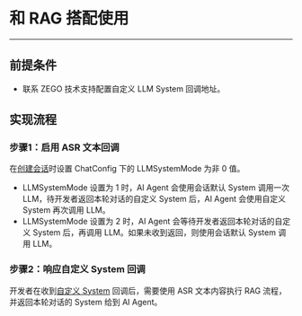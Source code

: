 # 和 RAG 搭配使用

---

## 前提条件
- 联系 ZEGO 技术支持配置自定义 LLM System 回调地址。

## 实现流程
### 步骤1：启用 ASR 文本回调
在[创建会话](./../Server%20API/Conversation/Create%20Conversation.mdx)时设置 ChatConfig 下的 LLMSystemMode 为非 0 值。
- LLMSystemMode 设置为 1 时，AI Agent 会使用会话默认 System 调用一次 LLM，待开发者返回本轮对话的自定义 System 后，AI Agent 会使用自定义 System 再次调用 LLM。
- LLMSystemMode 设置为 2 时，AI Agent 会等待开发者返回本轮对话的自定义 System 后，再调用 LLM。如果未收到返回，则使用会话默认 System 调用 LLM。

### 步骤2：响应自定义 System 回调
开发者在收到[自定义 System](./../Server%20API/Callbacks/Custom%20LLM%20System%20Callback.mdx) 回调后，需要使用 ASR 文本内容执行 RAG 流程，并返回本轮对话的 System 给到 AI Agent。
